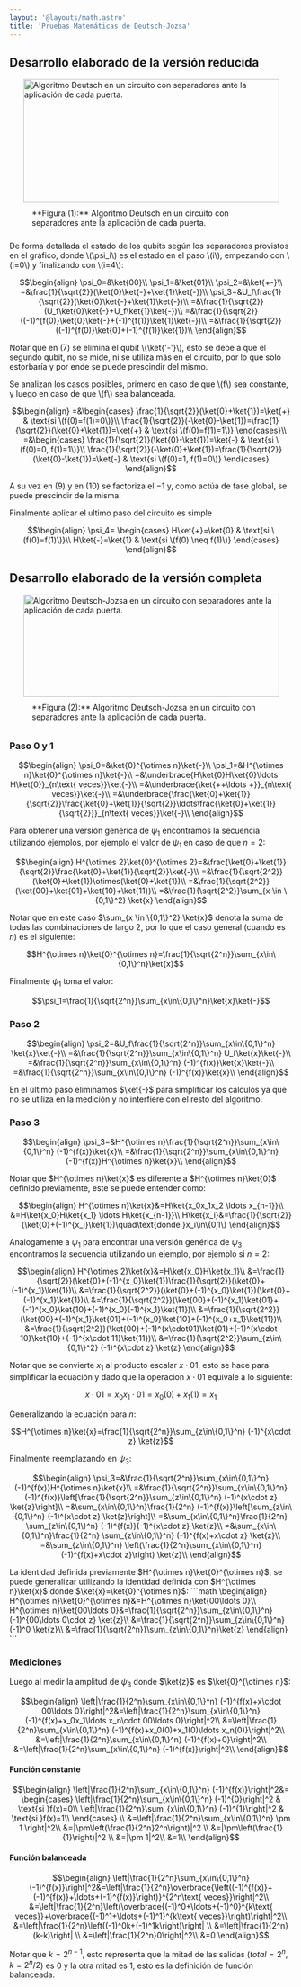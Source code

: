 ```yaml
---
layout: '@layouts/math.astro'
title: 'Pruebas Matemáticas de Deutsch-Jozsa'
---
```



## Desarrollo elaborado de la versión reducida

<div style='display:flex; justify-content:center; align-items:center; flex-direction:column'>
  <Image
    src={`${import.meta.env.BASE_URL}/deutsch-jozsa-simple.png`}
    alt='Algoritmo Deutsch en un circuito con separadores ante la aplicación de cada puerta.'
    width='455'
    height='220'
  />
  <span style='max-width:455px; padding:10px 40px'>
    **Figura (1):** Algoritmo Deutsch en un circuito con separadores ante la
    aplicación de cada puerta.
  </span>
</div>

De forma detallada el estado de los qubits según los separadores provistos en el gráfico, donde \\(\psi_i\\) es el estado en el paso \\(i\\), empezando con \\(i=0\\) y finalizando con \\(i=4\\):


```math
\begin{align}
\psi_0=&\ket{00}\\
\psi_1=&\ket{01}\\
\psi_2=&\ket{+-}\\
=&\frac{1}{\sqrt{2}}(\ket{0}\ket{-}+\ket{1}\ket{-})\\
\psi_3=&U_f\frac{1}{\sqrt{2}}(\ket{0}\ket{-}+\ket{1}\ket{-})\\
=&\frac{1}{\sqrt{2}}(U_f\ket{0}\ket{-}+U_f\ket{1}\ket{-})\\
=&\frac{1}{\sqrt{2}}((-1)^{f(0)}\ket{0}\ket{-}+(-1)^{f(1)}\ket{1}\ket{-})\\
=&\frac{1}{\sqrt{2}}((-1)^{f(0)}\ket{0}+(-1)^{f(1)}\ket{1})\\
\end{align}
```


Notar que en $(7)$ se elimina el qubit \\(\ket{'-'}\\), esto se debe a que el segundo qubit, no se mide, ni se utiliza más en el circuito, por lo que solo estorbaría y por ende se puede prescindir del mismo.

Se analizan los casos posibles, primero en caso de que \\(f\\) sea constante, y luego en caso de que \\(f\\) sea balanceada.

```math
\begin{align}
=&\begin{cases}
\frac{1}{\sqrt{2}}(\ket{0}+\ket{1})=\ket{+} & \text{si \(f(0)=f(1)=0\)}\\
\frac{1}{\sqrt{2}}(-\ket{0}-\ket{1})=\frac{1}{\sqrt{2}}(\ket{0}+\ket{1})=\ket{+} & \text{si \(f(0)=f(1)=1\)}
\end{cases}\\
=&\begin{cases}
\frac{1}{\sqrt{2}}(\ket{0}-\ket{1})=\ket{-} & \text{si \(f(0)=0, f(1)=1\)}\\
\frac{1}{\sqrt{2}}(-\ket{0}+\ket{1})=\frac{1}{\sqrt{2}}(\ket{0}-\ket{1})=\ket{-} & \text{si \(f(0)=1, f(1)=0\)}
\end{cases}
\end{align}
```

A su vez en $(9)$ y en $(10)$ se factoriza el $-1$ y, como actúa de fase global, se puede prescindir de la misma.

Finalmente aplicar el ultimo paso del circuito es simple

```math
\begin{align}
\psi_4=
\begin{cases}
H\ket{+}=\ket{0} & \text{si \(f(0)=f(1)\)}\\
H\ket{-}=\ket{1} & \text{si \(f(0) \neq f(1)\)}
\end{cases}
\end{align}
```

## Desarrollo elaborado de la versión completa

<div style='display:flex; justify-content:center; align-items:center; flex-direction:column'>
  <Image
    src={`${import.meta.env.BASE_URL}/deutsch-jozsa-completo.png`}
    alt='Algoritmo Deutsch-Jozsa en un circuito con separadores ante la aplicación de cada puerta.'
    width='455'
    height='182'
  />
  <span style='max-width:504px; padding:10px 40px'>
    **Figura (2):** Algoritmo Deutsch-Jozsa en un circuito con separadores ante
    la aplicación de cada puerta.
  </span>
</div>

### Paso 0 y 1

```math
\begin{align}
\psi_0=&\ket{0}^{\otimes n}\ket{-}\\
\psi_1=&H^{\otimes n}\ket{0}^{\otimes n}\ket{-}\\
=&\underbrace{H\ket{0}H\ket{0}\ldots H\ket{0}}_{n\text{ veces}}\ket{-}\\
=&\underbrace{\ket{++\ldots +}}_{n\text{ veces}}\ket{-}\\
=&\underbrace{\frac{\ket{0}+\ket{1}}{\sqrt{2}}\frac{\ket{0}+\ket{1}}{\sqrt{2}}\ldots\frac{\ket{0}+\ket{1}}{\sqrt{2}}}_{n\text{ veces}}\ket{-}\\
\end{align}
```
Para obtener una versión genérica de $\psi_1$ encontramos la secuencia utilizando ejemplos, por ejemplo el valor de $\psi_1$ en caso de que $n=2$:
```math
\begin{align}
H^{\otimes 2}\ket{0}^{\otimes 2}=&\frac{\ket{0}+\ket{1}}{\sqrt{2}}\frac{\ket{0}+\ket{1}}{\sqrt{2}}\ket{-}\\
=&\frac{1}{\sqrt{2^2}}(\ket{0}+\ket{1})\otimes(\ket{0}+\ket{1})\\
=&\frac{1}{\sqrt{2^2}}(\ket{00}+\ket{01}+\ket{10}+\ket{11})\\
=&\frac{1}{\sqrt{2^2}}\sum_{x \in \{0,1\}^2} \ket{x}
\end{align}
```
Notar que en este caso $\sum_{x \in \{0,1\}^2} \ket{x}$ denota la suma de todas las combinaciones de largo $2$, por lo que el caso general (cuando es $n$) es el siguiente:
```math
H^{\otimes n}\ket{0}^{\otimes n}=\frac{1}{\sqrt{2^n}}\sum_{x\in\{0,1\}^n}\ket{x}
```
Finalmente $\psi_1$ toma el valor:
```math
\psi_1=\frac{1}{\sqrt{2^n}}\sum_{x\in\{0,1\}^n}\ket{x}\ket{-}
```
### Paso 2
```math
\begin{align}
\psi_2=&U_f\frac{1}{\sqrt{2^n}}\sum_{x\in\{0,1\}^n} \ket{x}\ket{-}\\
=&\frac{1}{\sqrt{2^n}}\sum_{x\in\{0,1\}^n} U_f\ket{x}\ket{-}\\
=&\frac{1}{\sqrt{2^n}}\sum_{x\in\{0,1\}^n} (-1)^{f(x)}\ket{x}\ket{-}\\
=&\frac{1}{\sqrt{2^n}}\sum_{x\in\{0,1\}^n} (-1)^{f(x)}\ket{x}\\
\end{align}
```
En el último paso eliminamos $\ket{-}$ para simplificar los cálculos ya que no se utiliza en la medición y no interfiere con el resto del algoritmo.
### Paso 3

```math
\begin{align}
\psi_3=&H^{\otimes n}\frac{1}{\sqrt{2^n}}\sum_{x\in\{0,1\}^n} (-1)^{f(x)}\ket{x}\\
=&\frac{1}{\sqrt{2^n}}\sum_{x\in\{0,1\}^n} (-1)^{f(x)}H^{\otimes n}\ket{x}\\
\end{align}
```

Notar que $H^{\otimes n}\ket{x}$ es diferente a $H^{\otimes n}\ket{0}$ definido previamente, este se puede entender como:
```math
\begin{align}
H^{\otimes n}\ket{x}&=H\ket{x_0x_1x_2 \ldots x_{n-1}}\\
&=H\ket{x_0}H\ket{x_1} \ldots H\ket{x_{n-1}}\\
H\ket{x_i}&=\frac{1}{\sqrt{2}}(\ket{0}+(-1)^{x_i}\ket{1})\quad\text{donde }x_i\in\{0,1\}
\end{align}
```
Analogamente a $\psi_1$ para encontrar una versión genérica de $\psi_3$ encontramos la secuencia utilizando un ejemplo, por ejemplo si $n=2$:
```math
\begin{align}
H^{\otimes 2}\ket{x}&=H\ket{x_0}H\ket{x_1}\\
&=\frac{1}{\sqrt{2}}(\ket{0}+(-1)^{x_0}\ket{1})\frac{1}{\sqrt{2}}(\ket{0}+(-1)^{x_1}\ket{1})\\
&=\frac{1}{\sqrt{2^2}}(\ket{0}+(-1)^{x_0}\ket{1})(\ket{0}+(-1)^{x_1}\ket{1})\\
&=\frac{1}{\sqrt{2^2}}(\ket{00}+(-1)^{x_1}\ket{01}+(-1)^{x_0}\ket{10}+(-1)^{x_0}(-1)^{x_1}\ket{11})\\
&=\frac{1}{\sqrt{2^2}}(\ket{00}+(-1)^{x_1}\ket{01}+(-1)^{x_0}\ket{10}+(-1)^{x_0+x_1}\ket{11})\\
&=\frac{1}{\sqrt{2^2}}(\ket{00}+(-1)^{x\cdot01}\ket{01}+(-1)^{x\cdot 10}\ket{10}+(-1)^{x\cdot 11}\ket{11})\\
&=\frac{1}{\sqrt{2^2}}\sum_{z\in\{0,1\}^2} (-1)^{x\cdot z} \ket{z}
\end{align}
```
Notar que se convierte $x_1$ al producto escalar $x \cdot 01$, esto se hace para simplificar la ecuación y dado que la operacion $x\cdot 01$ equivale a lo siguiente:
```math
x \cdot 01 = x_0x_1 \cdot 01 = x_0(0) + x_1(1) = x_1
```
Generalizando la ecuación para $n$:
```math
H^{\otimes n}\ket{x}=\frac{1}{\sqrt{2^n}}\sum_{z\in\{0,1\}^n} (-1)^{x\cdot z} \ket{z}
```
Finalmente reemplazando en $\psi_3$:
```math
\begin{align}
\psi_3=&\frac{1}{\sqrt{2^n}}\sum_{x\in\{0,1\}^n} (-1)^{f(x)}H^{\otimes n}\ket{x}\\
=&\frac{1}{\sqrt{2^n}}\sum_{x\in\{0,1\}^n} (-1)^{f(x)}\left[\frac{1}{\sqrt{2^n}}\sum_{z\in\{0,1\}^n} (-1)^{x\cdot z} \ket{z}\right]\\
=&\sum_{x\in\{0,1\}^n}\frac{1}{2^n} (-1)^{f(x)}\left[\sum_{z\in\{0,1\}^n} (-1)^{x\cdot z} \ket{z}\right]\\
=&\sum_{x\in\{0,1\}^n}\frac{1}{2^n} \sum_{z\in\{0,1\}^n} (-1)^{f(x)}(-1)^{x\cdot z} \ket{z}\\
=&\sum_{x\in\{0,1\}^n}\frac{1}{2^n} \sum_{z\in\{0,1\}^n} (-1)^{f(x)+x\cdot z} \ket{z}\\
=&\sum_{z\in\{0,1\}^n} \left(\frac{1}{2^n}\sum_{x\in\{0,1\}^n} (-1)^{f(x)+x\cdot z}\right) \ket{z}\\
\end{align}
```

<Aside>
    La identidad definida previamente $H^{\otimes n}\ket{0}^{\otimes n}$, se puede generalizar utilizando la identidad definida con $H^{\otimes n}\ket{x}$ donde $\ket{x}=\ket{0}^{\otimes n}$:
    ```math
    \begin{align}
    H^{\otimes n}\ket{0}^{\otimes n}&=H^{\otimes n}\ket{00\ldots 0}\\
    H^{\otimes n}\ket{00\ldots 0}&=\frac{1}{\sqrt{2^n}}\sum_{z\in\{0,1\}^n}(-1)^{00\ldots 0\cdot z} \ket{z}\\
    &=\frac{1}{\sqrt{2^n}}\sum_{z\in\{0,1\}^n}(-1)^0 \ket{z}\\
    &=\frac{1}{\sqrt{2^n}}\sum_{z\in\{0,1\}^n}\ket{z}
    \end{align}
    ```
</Aside>

### Mediciones
Luego al medir la amplitud de $\psi_3$ donde $\ket{z}$ es $\ket{0}^{\otimes n}$:
```math
\begin{align}
\left|\frac{1}{2^n}\sum_{x\in\{0,1\}^n} (-1)^{f(x)+x\cdot 00\ldots 0}\right|^2&=\left|\frac{1}{2^n}\sum_{x\in\{0,1\}^n} (-1)^{f(x)+x_0x_1\ldots x_n\cdot 00\ldots 0}\right|^2\\
&=\left|\frac{1}{2^n}\sum_{x\in\{0,1\}^n} (-1)^{f(x)+x_0(0)+x_1(0)\ldots x_n(0)}\right|^2\\
&=\left|\frac{1}{2^n}\sum_{x\in\{0,1\}^n} (-1)^{f(x)+0}\right|^2\\
&=\left|\frac{1}{2^n}\sum_{x\in\{0,1\}^n} (-1)^{f(x)}\right|^2\\
\end{align}
```

#### Función constante
```math
\begin{align}
\left|\frac{1}{2^n}\sum_{x\in\{0,1\}^n} (-1)^{f(x)}\right|^2&=
\begin{cases}
\left|\frac{1}{2^n}\sum_{x\in\{0,1\}^n} (-1)^{0}\right|^2 & \text{si }f(x)=0\\
\left|\frac{1}{2^n}\sum_{x\in\{0,1\}^n} (-1)^{1}\right|^2 & \text{si }f(x)=1\\
\end{cases}
\\
&=\left|\frac{1}{2^n}\sum_{x\in\{0,1\}^n} \pm 1 \right|^2\\
&=|\pm\left(\frac{1}{2^n}2^n\right)|^2 \\
&=|\pm\left(\frac{1}{1}\right)|^2 \\
&=|\pm 1|^2\\
&=1\\
\end{align}
```

#### Función balanceada
```math
\begin{align}
\left|\frac{1}{2^n}\sum_{x\in\{0,1\}^n} (-1)^{f(x)}\right|^2&=\left|\frac{1}{2^n}\overbrace{\left((-1)^{f(x)}+(-1)^{f(x)}+\ldots+(-1)^{f(x)}\right)}^{2^n\text{ veces}}\right|^2\\
&=\left|\frac{1}{2^n}\left(\overbrace{(-1)^0+\ldots+(-1)^0}^{k\text{ veces}}+\overbrace{(-1)^1+\ldots+(-1)^1}^{k\text{ veces}}\right)\right|^2\\
&=\left|\frac{1}{2^n}\left((-1)^0k+(-1)^1k\right)\right| \\
&=\left|\frac{1}{2^n}(k-k)\right| \\
&=\left|\frac{1}{2^n}0\right|^2\\
&=0
\end{align}
```
Notar que $k=2^{n-1}$, esto representa que la mitad de las salidas ($total=2^n, k=2^n/2$) es $0$ y la otra mitad es $1$, esto es la definición de función balanceada.


